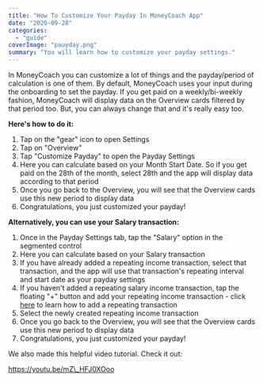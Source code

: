 ```yaml
---
title: "How To Customize Your Payday In MoneyCoach App"
date: "2020-09-28"
categories: 
  - "guide"
coverImage: "pauyday.png"
summary: "You will learn how to customize your payday settings."
---
```


In MoneyCoach you can customize a lot of things and the payday/period of calculation is one of them. By default, MoneyCoach uses your input during the onboarding to set the payday. If you get paid on a weekly/bi-weekly fashion, MoneyCoach will display data on the Overview cards filtered by that period too. But, you can always change that and it's really easy too.

**Here's how to do it:**

1. Tap on the "gear" icon to open Settings
2. Tap on "Overview"
3. Tap "Customize Payday" to open the Payday Settings
4. Here you can calculate based on your Month Start Date. So if you get paid on the 28th of the month, select 28th and the app will display data according to that period
5. Once you go back to the Overview, you will see that the Overview cards use this new period to display data
6. Congratulations, you just customized your payday!

**Alternatively, you can use your Salary transaction:**

1. Once in the Payday Settings tab, tap the "Salary" option in the segmented control
2. Here you can calculate based on your Salary transaction
3. If you have already added a repeating income transaction, select that transaction, and the app will use that transaction's repeating interval and start date as your payday settings
4. If you haven't added a repeating salary income transaction, tap the floating "+" button and add your repeating income transaction - click [here](https://moneycoach.ai/how-to-add-a-repeating-transaction-transfer/) to learn how to add a repeating transaction
5. Select the newly created repeating income transaction
6. Once you go back to the Overview, you will see that the Overview cards use this new period to display data
7. Congratulations, you just customized your payday!

We also made this helpful video tutorial. Check it out:

https://youtu.be/mZ\_HFJ0XOoo
